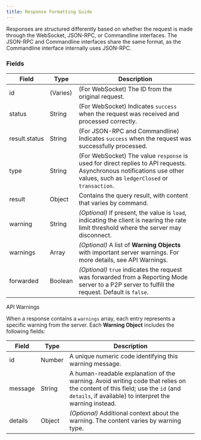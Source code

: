 ```yaml
---
title: Response Formatting Guide
---
```

Responses are structured differently based on whether the request is made through the WebSocket, JSON-RPC, or Commandline interfaces. The JSON-RPC and Commandline interfaces share the same format, as the Commandline interface internally uses JSON-RPC.

### Fields

| Field         | Type     | Description                                                                                                                                                            |
| ------------- | -------- | ---------------------------------------------------------------------------------------------------------------------------------------------------------------------- |
| id            | (Varies) | (For WebSocket) The ID from the original request.                                                                                                                      |
| status        | String   | (For WebSocket) Indicates `success` when the request was received and processed correctly.                                                                             |
| result.status | String   | (For JSON-RPC and Commandline) Indicates `success` when the request was successfully processed.                                                                        |
| type          | String   | (For WebSocket) The value `response` is used for direct replies to API requests. Asynchronous notifications use other values, such as `ledgerClosed` or `transaction`. |
| result        | Object   | Contains the query result, with content that varies by command.                                                                                                        |
| warning       | String   | _(Optional)_ If present, the value is `load`, indicating the client is nearing the rate limit threshold where the server may disconnect.                               |
| warnings      | Array    | _(Optional)_ A list of **Warning Objects** with important server warnings. For more details, see API Warnings.                                                         |
| forwarded     | Boolean  | _(Optional)_ `true` indicates the request was forwarded from a Reporting Mode server to a P2P server to fulfill the request. Default is `false`.                       |

API Warnings

When a response contains a `warnings` array, each entry represents a specific warning from the server. Each **Warning Object** includes the following fields:



| Field   | Type   | Description                                                                                                                                                                            |
| ------- | ------ | -------------------------------------------------------------------------------------------------------------------------------------------------------------------------------------- |
| id      | Number | A unique numeric code identifying this warning message.                                                                                                                                |
| message | String | A human-readable explanation of the warning. Avoid writing code that relies on the content of this field; use the `id` (and `details`, if available) to interpret the warning instead. |
| details | Object | _(Optional)_ Additional context about the warning. The content varies by warning type.                                                                                                 |
